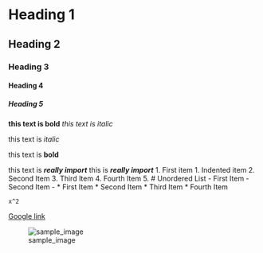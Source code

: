 # Heading 1
## Heading 2
### Heading 3
#### Heading 4
##### Heading 5


**this text is bold**
*this text is italic*

this text is *italic*

this text is **bold**

this text is ***really import***
this is ___really import___
1. First item
    1. Indented item
2. Second Item
3. Third Item
4. Fourth Item
5. 
# Unordered List
- First Item
- Second Item
- 
* First Item
* Second Item
* Third Item
* Fourth Item


```
x^2
```

[Google link](https://www.google.com)

![sample_image](https://storage.googleapis.com/gweb-uniblog-publish-prod/images/Maps_Pin_FullColor.max-1000x1000.png)

